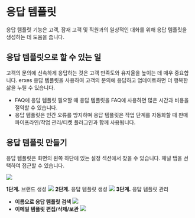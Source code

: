 
<HeroPattern />

# 응답 템플릿
응답 템플릿 기능은 고객, 잠재 고객 및 직원과의 일상적인 대화를 위해 응답 템플릿을 생성하는 데 도움을 줍니다.

## 응답 템플릿으로 할 수 있는 일
고객의 문의에 신속하게 응답하는 것은 고객 만족도와 유지율을 높이는 데 매우 중요합니다. erxes 응답 템플릿을 사용하여 고객의 문의에 응답하고 업데이트하면 더 행복한 삶을 누릴 수 있습니다.

- FAQ에 응답 템플릿 필요할 때 응답 템플릿을 FAQ에 사용하면 많은 시간과 비용을 절약할 수 있습니다.
- 응답 템플릿은 인간 오류를 방지하며 응답 템플릿은 작업 단계를 자동화할 때 판매 파이프라인/작업 관리/티켓 플러그인과 함께 사용됩니다.
## 응답 템플릿 만들기
응답 템플릿은 화면의 왼쪽 하단에 있는 설정 섹션에서 찾을 수 있습니다. 채널 탭을 선택하여 접근할 수 있습니다.

![](https://imagedelivery.net/5m26Aj-CutMXPPNacMs_yQ/c87d6af5-6a59-4eff-0f63-436abdc57300/public)

**1단계.** 브랜드 생성
![](https://imagedelivery.net/5m26Aj-CutMXPPNacMs_yQ/d346ab5f-45c8-4845-8548-7ea619b3df00/public)
**2단계.** 응답 템플릿 생성
![](https://imagedelivery.net/5m26Aj-CutMXPPNacMs_yQ/6f357955-2c93-471e-c609-6d4291503d00/public)
**3단계.** 응답 템플릿 관리
- **이름으로 응답 템플릿 검색**
![](https://imagedelivery.net/5m26Aj-CutMXPPNacMs_yQ/499d3907-15c9-4355-02fd-63c343613d00/public)
- **이메일 템플릿 편집/삭제/보관**
![](https://imagedelivery.net/5m26Aj-CutMXPPNacMs_yQ/a301e934-473d-4e9c-d3d5-c9ab19e15e00/public)






